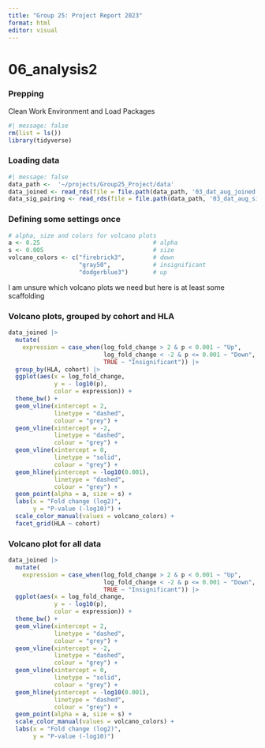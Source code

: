 ```yaml
---
title: "Group 25: Project Report 2023"
format: html
editor: visual
---
```


# 06_analysis2

### Prepping

Clean Work Environment and Load Packages

```r
#| message: false
rm(list = ls())
library(tidyverse)
```

### Loading data

```r
#| message: false
data_path <-  '~/projects/Group25_Project/data'
data_joined <- read_rds(file = file.path(data_path, '03_dat_aug_joined.RDS'))
data_sig_pairing <- read_rds(file = file.path(data_path, '03_dat_aug_sig_pairing.RDS'))
```

### Defining some settings once

```r
# alpha, size and colors for volcano plots
a <- 0.25                                # alpha
s <- 0.005                               # size
volcano_colors <- c("firebrick3",        # down
                    "gray50",            # insignificant
                    "dodgerblue3")       # up
```

I am unsure which volcano plots we need but here is at least some scaffolding

### Volcano plots, grouped by cohort and HLA

```r
data_joined |>
  mutate(
    expression = case_when(log_fold_change > 2 & p < 0.001 ~ "Up",
                           log_fold_change < -2 & p <= 0.001 ~ "Down",
                           TRUE ~ "Insignificant")) |>
  group_by(HLA, cohort) |>
  ggplot(aes(x = log_fold_change,
             y = - log10(p),
             color = expression)) +
  theme_bw() +
  geom_vline(xintercept = 2,
             linetype = "dashed",
             colour = "grey") +
  geom_vline(xintercept = -2,
             linetype = "dashed",
             colour = "grey") +
  geom_vline(xintercept = 0,
             linetype = "solid",
             colour = "grey") +
  geom_hline(yintercept = -log10(0.001),
             linetype = "dashed",
             colour = "grey") +
  geom_point(alpha = a, size = s) +
  labs(x = "Fold change (log2)",
       y = "P-value (-log10)") +
  scale_color_manual(values = volcano_colors) +
  facet_grid(HLA ~ cohort)
```

### Volcano plot for all data

```r
data_joined |>
  mutate(
    expression = case_when(log_fold_change > 2 & p < 0.001 ~ "Up",
                           log_fold_change < -2 & p <= 0.001 ~ "Down",
                           TRUE ~ "Insignificant")) |>
  ggplot(aes(x = log_fold_change,
             y = - log10(p),
             color = expression)) +
  theme_bw() +
  geom_vline(xintercept = 2,
             linetype = "dashed",
             colour = "grey") +
  geom_vline(xintercept = -2,
             linetype = "dashed",
             colour = "grey") +
  geom_vline(xintercept = 0,
             linetype = "solid",
             colour = "grey") +
  geom_hline(yintercept = -log10(0.001),
             linetype = "dashed",
             colour = "grey") +
  geom_point(alpha = a, size = s) +
  scale_color_manual(values = volcano_colors) +
  labs(x = "Fold change (log2)",
       y = "P-value (-log10)") 
```
